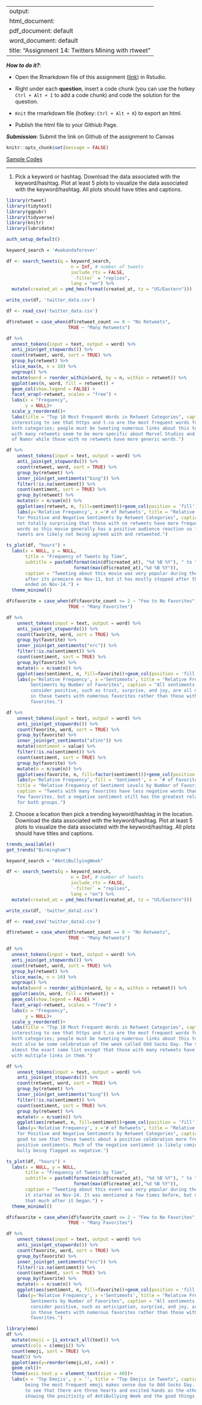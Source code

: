 
---
output: 
  html_document:
  pdf_document: default
  word_document: default
title: "Assignment 14: Twitters Mining with rtweet"
---

***How to do it?***: 

- Open the Rmarkdown file of this assignment ([link](fa2021_assignment14.Rmd)) in Rstudio. 

- Right under each **question**, insert  a code chunk (you can use the hotkey `Ctrl + Alt + I` to add a code chunk) and code the solution for the question. 

- `Knit` the rmarkdown file (hotkey: `Ctrl + Alt + K`) to export an html.  

-  Publish the html file to your Githiub Page. 

***Submission***: Submit the link on Github of the assignment to Canvas

```r
knitr::opts_chunk$set(message = FALSE)
```


[Sample Codes](rtweet2.html)

-------

1. Pick a keyword or hashtag. Download the data associated with the keyword/hashtag. Plot at least 5 plots to visualize the data associated with the keyword/hashtag. All plots should have titles and captions. 

```r
library(rtweet) 
library(tidytext)
library(ggpubr) 
library(tidyverse) 
library(knitr)
library(lubridate)
```

```r
auth_setup_default()

keyword_search = '#wakandaforever'

df <- search_tweets(q = keyword_search, 
                        n = Inf, # number of tweets
                        include_rts = FALSE,
                        `-filter` = "replies",
                        lang = "en") %>% 
  mutate(created_at = ymd_hms(format(created_at, tz = "US/Eastern")))

write_csv(df, 'twitter_data.csv')
```

```r
df <- read_csv('twitter_data.csv')

df$retweet = case_when(df$retweet_count == 0 ~ "No Retweets",
                       TRUE ~ "Many Retweets")

df %>%
  unnest_tokens(input = text, output = word) %>% 
  anti_join(get_stopwords()) %>% 
  count(retweet, word, sort = TRUE) %>% 
  group_by(retweet) %>%
  slice_max(n, n = 10) %>% 
  ungroup() %>%
  mutate(word = reorder_within(word, by = n, within = retweet)) %>%
  ggplot(aes(n, word, fill = retweet)) +
  geom_col(show.legend = FALSE) +
  facet_wrap(~retweet, scales = "free") +
  labs(x = "Frequency",
       y = NULL)+
  scale_y_reordered()+
  labs(title = "Top 10 Most Frequent Words in Retweet Categories", caption = "It is 
  interesting to see that https and t.co are the most frequent words for 
  both categories; people must be tweeting numerous links about this topic. Those 
  with many retweets seem to be more specific about Marvel Studios and the character 
  of Namor while those with no retweets have more generic words.")

df %>%
    unnest_tokens(input = text, output = word) %>% 
    anti_join(get_stopwords()) %>% 
    count(retweet, word, sort = TRUE) %>%
    group_by(retweet) %>% 
    inner_join(get_sentiments("bing")) %>%
    filter(!is.na(sentiment)) %>%
    count(sentiment, sort = TRUE) %>% 
    group_by(retweet) %>% 
    mutate(n = n/sum(n)) %>% 
    ggplot(aes(retweet, n, fill=sentiment))+geom_col(position = 'fill')+
    labs(y='Relative Frequency', x ='# of Retweets', title = "Relative Frequency 
    for Positive and Negative Sentiments by Retweet Categories", caption = "It is 
    not totally surprising that those with no retweets have more frequency of negative 
    words as this movie generally has a positive audience reaction so far and negative 
    tweets are likely not being agreed with and retweeted.")

ts_plot(df, "hours") +
  labs(x = NULL, y = NULL,
       title = "Frequency of Tweets by Time",
       subtitle = paste0(format(min(df$created_at), "%d %B %Y"), " to ",
                         format(max(df$created_at),"%d %B %Y")),
       caption = "Tweeting about this movie was very popular during the two days 
       after its premiere on Nov-11, but it has mostly stopped after the weekend 
       ended on Nov-14.") +
  theme_minimal()

df$favorite = case_when(df$favorite_count <= 2 ~ "Few to No Favorites",
                       TRUE ~ "Many Favorites")

df %>%
    unnest_tokens(input = text, output = word) %>% 
    anti_join(get_stopwords()) %>% 
    count(favorite, word, sort = TRUE) %>%
    group_by(favorite) %>% 
    inner_join(get_sentiments("nrc")) %>%
    filter(!is.na(sentiment)) %>%
    count(sentiment, sort = TRUE) %>% 
    group_by(favorite) %>% 
    mutate(n = n/sum(n)) %>% 
    ggplot(aes(sentiment, n, fill=favorite))+geom_col(position = 'fill')+
    labs(y='Relative Frequency', x ='Sentiments', title = "Relative Frequency of 
         Sentiments by Number of Favorites", caption = "All sentiments I would 
         consider positive, such as trust, surprise, and joy, are all more frequent
         in those tweets with numerous favorites rather than those without many
         favorites.")

df %>%
    unnest_tokens(input = text, output = word) %>% 
    anti_join(get_stopwords()) %>% 
    count(favorite, word, sort = TRUE) %>%
    group_by(favorite) %>% 
    inner_join(get_sentiments("afinn")) %>%
    mutate(sentiment = value) %>% 
    filter(!is.na(sentiment)) %>%
    count(sentiment, sort = TRUE) %>% 
    group_by(favorite) %>% 
    mutate(n = n/sum(n)) %>% 
    ggplot(aes(favorite, n, fill=factor(sentiment)))+geom_col(position = 'dodge')+
    labs(y='Relative Frequency', fill = 'Sentiment', x = '# of Favorites', 
    title = "Relative Frequency of Sentiment Levels by Number of Favorites", 
    caption = "Tweets with many favorites have less negative words than those with
    few favorites, but a negative sentiment still has the greatest relative frequency
    for both groups.")
```

2. Choose a location then pick a trending keyword/hashtag in the location. Download the data associated with the keyword/hashtag. Plot at least 5 plots to visualize the data associated with the keyword/hashtag. All plots should have titles and captions. 

```r
trends_available()
get_trends("Birmingham")

keyword_search = "#AntiBullyingWeek"

df <- search_tweets(q = keyword_search, 
                        n = Inf, # number of tweets
                        include_rts = FALSE,
                        `-filter` = "replies",
                        lang = "en") %>% 
  mutate(created_at = ymd_hms(format(created_at, tz = "US/Eastern")))

write_csv(df, 'twitter_data2.csv')
```

```r
df <- read_csv('twitter_data2.csv')

df$retweet = case_when(df$retweet_count == 0 ~ "No Retweets",
                       TRUE ~ "Many Retweets")

df %>%
  unnest_tokens(input = text, output = word) %>% 
  anti_join(get_stopwords()) %>% 
  count(retweet, word, sort = TRUE) %>% 
  group_by(retweet) %>%
  slice_max(n, n = 10) %>% 
  ungroup() %>%
  mutate(word = reorder_within(word, by = n, within = retweet)) %>%
  ggplot(aes(n, word, fill = retweet)) +
  geom_col(show.legend = FALSE) +
  facet_wrap(~retweet, scales = "free") +
  labs(x = "Frequency",
       y = NULL)+
  scale_y_reordered()+
  labs(title = "Top 10 Most Frequent Words in Retweet Categories", caption = "It is 
  interesting to see that https and t.co are the most frequent words for 
  both categories; people must be tweeting numerous links about this topic. There 
  must also be some celebration of the week called Odd Socks Day. The two groups have
  almost the exact same list except that those with many retweets have some tweets
  with multiple links in them.")

df %>%
    unnest_tokens(input = text, output = word) %>% 
    anti_join(get_stopwords()) %>% 
    count(retweet, word, sort = TRUE) %>%
    group_by(retweet) %>% 
    inner_join(get_sentiments("bing")) %>%
    filter(!is.na(sentiment)) %>%
    count(sentiment, sort = TRUE) %>% 
    group_by(retweet) %>% 
    mutate(n = n/sum(n)) %>% 
    ggplot(aes(retweet, n, fill=sentiment))+geom_col(position = 'fill')+
    labs(y='Relative Frequency', x ='# of Retweets', title = "Relative Frequency 
    for Positive and Negative Sentiments by Retweet Categories", caption = "It is 
    good to see that these tweets about a positive celebration more frequently have
    positive sentiments. Much of the negative sentiment is likely coming from 
    bully being flagged as negative.")

ts_plot(df, "hours") +
  labs(x = NULL, y = NULL,
       title = "Frequency of Tweets by Time",
       subtitle = paste0(format(min(df$created_at), "%d %B %Y"), " to ",
                         format(max(df$created_at),"%d %B %Y")),
       caption = "Tweeting about this event was very popular during the first day 
       it started on Nov-14. It was mentioned a few times before, but not really 
       that much after it began.") +
  theme_minimal()

df$favorite = case_when(df$favorite_count <= 2 ~ "Few to No Favorites",
                       TRUE ~ "Many Favorites")

df %>%
    unnest_tokens(input = text, output = word) %>% 
    anti_join(get_stopwords()) %>% 
    count(favorite, word, sort = TRUE) %>%
    group_by(favorite) %>% 
    inner_join(get_sentiments("nrc")) %>%
    filter(!is.na(sentiment)) %>%
    count(sentiment, sort = TRUE) %>% 
    group_by(favorite) %>% 
    mutate(n = n/sum(n)) %>% 
    ggplot(aes(sentiment, n, fill=favorite))+geom_col(position = 'fill')+
    labs(y='Relative Frequency', x ='Sentiments', title = "Relative Frequency of 
         Sentiments by Number of Favorites", caption = "All sentiments I would 
         consider positive, such as anticipation, surprise, and joy, are all more frequent
         in those tweets with numerous favorites rather than those without many
         favorites.")

library(emo)
df %>%
  mutate(emoji = ji_extract_all(text)) %>%
  unnest(cols = c(emoji)) %>%
  count(emoji, sort = TRUE) %>%
  head(5) %>% 
  ggplot(aes(y=reorder(emoji,n), x=n)) +
  geom_col()+
  theme(axis.text.y = element_text(size = 40))+
  labs(x = 'Top Emojis', y = '', title = "Top Emojis in Tweets", caption = "Socks
       being the most frequent emoji makes sense due to Odd Socks Day. It is good
       to see that there are three hearts and excited hands as the other emojis,
       showing the positivity of AntiBullying Week and the good things it is causing.")
```


